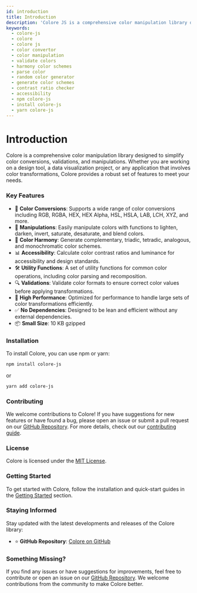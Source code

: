 ```yaml
---
id: introduction
title: Introduction
description: 'Colore JS is a comprehensive color manipulation library designed to simplify color conversions, validations, and manipulations.'
keywords:
  - colore-js
  - colore
  - colore js
  - color convertor
  - color manipulation
  - validate colors
  - harmony color schemes
  - parse color
  - random color generator
  - generate color schemes
  - contrast ratio checker
  - accessibility
  - npm colore-js
  - install colore-js
  - yarn colore-js
---
```



<StructuredData />

# Introduction

Colore is a comprehensive color manipulation library designed to simplify color conversions, validations, and manipulations. Whether you are working on a design tool, a data visualization project, or any application that involves color transformations, Colore provides a robust set of features to meet your needs.

### Key Features

- 🎨 **Color Conversions**: Supports a wide range of color conversions including RGB, RGBA, HEX, HEX Alpha, HSL, HSLA, LAB, LCH, XYZ, and more.
- 🔄 **Manipulations**: Easily manipulate colors with functions to lighten, darken, invert, saturate, desaturate, and blend colors.
- 🌈 **Color Harmony**: Generate complementary, triadic, tetradic, analogous, and monochromatic color schemes.
- 📊 **Accessibility**: Calculate color contrast ratios and luminance for accessibility and design standards.
- 🛠️ **Utility Functions**: A set of utility functions for common color operations, including color parsing and recomposition.
- 🔍 **Validations**: Validate color formats to ensure correct color values before applying transformations.
- 🚀 **High Performance**: Optimized for performance to handle large sets of color transformations efficiently.
- ✅ **No Dependencies**: Designed to be lean and efficient without any external dependencies.
- 📦 **Small Size**: 10 KB gzipped

### Installation

To install Colore, you can use npm or yarn:

```bash
npm install colore-js
```
or
```bash
yarn add colore-js
```

### Contributing

We welcome contributions to Colore! If you have suggestions for new features or have found a bug, please open an issue or submit a pull request on our [GitHub Repository](https://github.com/mallikcheripally/colore-js). For more details, check out our [contributing guide](https://github.com/your-repo/CONTRIBUTING.md).

### License

Colore is licensed under the [MIT License](https://github.com/mallikcheripally/colore-js/LICENSE).

### Getting Started

To get started with Colore, follow the installation and quick-start guides in the [Getting Started](getting-started/installation) section.

### Staying Informed

Stay updated with the latest developments and releases of the Colore library:

- ⭐ **GitHub Repository**: [Colore on GitHub](https://github.com/mallikcheripally/colore-js)

### Something Missing?

If you find any issues or have suggestions for improvements, feel free to contribute or open an issue on our [GitHub Repository](https://github.com/mallikcheripally/colore-js). We welcome contributions from the community to make Colore better.
